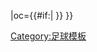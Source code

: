 {{fb team |t=黑池 |tan=黑池足球會 |tc=ENG |abb={{#if:{{{abb|}}}|BPL{{0}}}} |oc={{#if:{{{oc|}}}|{{{oc}}} }} }}<!--
--><noinclude>[[Category:足球模板]]
</noinclude>
